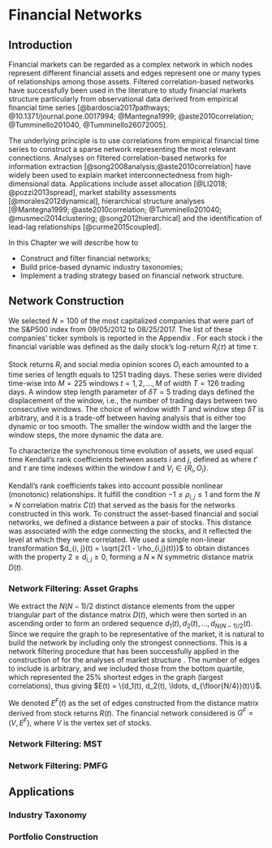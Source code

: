 # Financial Networks


## Introduction

Financial markets can be regarded as a complex network in which nodes represent different financial assets and edges 
represent one or many types of relationships among those assets. 
Filtered correlation-based networks have successfully been used in the literature to study financial markets structure particularly 
from observational data derived from empirical financial time series [@bardoscia2017pathways; @10.1371/journal.pone.0017994; @Mantegna1999; @aste2010correlation; @Tumminello201040, @Tumminello26072005].

The underlying principle is to use correlations from empirical financial time series to construct a sparse network representing 
the most relevant connections.
Analyses on filtered correlation-based networks for information extraction [@song2008analysis;@aste2010correlation] 
have widely been used to 
explain market interconnectedness from high-dimensional data.
Applications include asset allocation [@LI2018; @pozzi2013spread], market stability assessments [@morales2012dynamical], 
hierarchical structure analyses [@Mantegna1999; @aste2010correlation; @Tumminello201040; @musmeci2014clustering; @song2012hierarchical] 
and the identification of lead-lag relationships [@curme2015coupled].

In this Chapter we will describe how to

* Construct and filter financial networks;
* Build price-based dynamic industry taxonomies;
* Implement a trading strategy based on financial network structure.

## Network Construction

We selected $N = 100$ of the most capitalized companies that were part of the S\&P500 index 
from 09/05/2012 to 08/25/2017. 
The list of these companies' ticker symbols is reported in the Appendix \ref{sec:comps}.
For each stock $i$ the financial variable was defined as 
the daily stock's log-return $R_i(\tau)$ at time $\tau$. 

Stock returns $R_i$ and social media opinion scores $O_i$ each amounted to a time series of length equals to 1251 trading days.
These series were divided time-wise into $M = 225$ windows $t = 1, 2, \ldots, M$
of width $T = 126$ trading days. 
A window step length parameter of $\delta T = 5$ trading days defined the displacement of the window, i.e., the number of trading days 
between two consecutive windows. The choice of window width $T$ and window step $\delta T$ is arbitrary, and
it is a trade-off between having analysis that is either too dynamic or too smooth. 
The smaller the window width and the larger the window steps, the more dynamic the data are.

To characterize the synchronous time evolution of assets, 
we used equal time Kendall's rank coefficients
between assets $i$ and $j$, defined as
\begin{equation}
 \rho_{i, j}(t) = \sum\limits_{t' < \tau}sgn(V_i(t') - V_i(\tau))sgn(V_j(t') - V_j(\tau)),
\end{equation}
where $t'$ and $\tau$ are time indexes within the window $t$ and $V_i \in \{R_i, O_i\}$.

Kendall's rank coefficients takes into account possible nonlinear (monotonic) relationships.
It fulfill the condition $-1 \leq \rho_{i, j} \leq 1$ and form the $N \times N$ correlation matrix
$C(t)$ that served as the basis for the networks constructed in this work. To construct 
the asset-based financial and social networks, we defined a distance between a pair of stocks. This
distance was associated with the edge connecting the stocks, and it reflected the level at which they were correlated.
We used a simple non-linear transformation $d_{i, j}(t) = \sqrt{2(1 - \rho_{i,j}(t))}$ to obtain distances with the
property $2 \geq d_{i,j} \geq 0$, forming a $N \times N$ symmetric distance matrix $D(t)$. 

### Network Filtering: Asset Graphs

We extract the $N(N-1)/2$ distinct distance elements from the upper triangular part of the distance matrix $D(t)$, which were then sorted in an ascending order to form an ordered sequence 
$d_1(t), d_2(t), \ldots, d_{N(N-1)/2}(t)$. Since we require the graph to be representative of the market,
it is natural to build the network by including only the strongest connections. This is a network filtering procedure that has been successfully applied in the construction of \textit{asset graphs} for the analyses of market structure \cite{1402-4896-2003-T106-011, refId0-Onnela-2004}.
The number of edges to include is arbitrary, and we included those from the bottom quartile, 
which represented the 25\% shortest edges in the graph (largest correlations), thus giving $E(t) = \{d_1(t), d_2(t), \ldots, d_{\floor{N/4}}(t)\}$.

We denoted $E^{F}(t)$ as the set of edges constructed from the distance matrix derived from 
stock returns $R(t)$. The financial network considered is $G^{F} = ( V, E^{F} )$, where $V$ is the vertex set of stocks.

### Network Filtering: MST

### Network Filtering: PMFG

## Applications

### Industry Taxonomy

### Portfolio Construction
